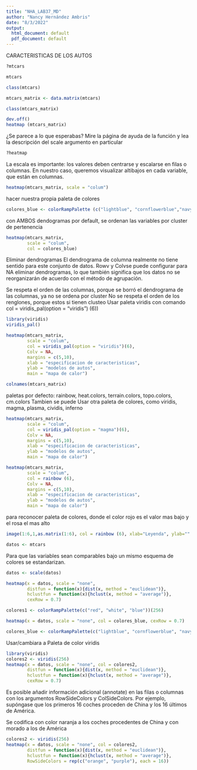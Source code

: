 ---
title: "NHA_LAB37_MD"
author: "Nancy Hernández Ambris"
date: "8/3/2022"
output:
  html_document: default
  pdf_document: default
---
CARACTERISTICAS DE LOS AUTOS
```{r}
?mtcars

mtcars

class(mtcars)

mtcars_matrix <- data.matrix(mtcars)

class(mtcars_matrix)

dev.off()
heatmap (mtcars_matrix)
```
¿Se parece a lo que esperabas?
Mire la página de ayuda de la función y lea la descripción del scale argumento en particular
```{r}
?heatmap
```
La escala es importante: los valores deben centrarse y escalarse en filas o columnas. 
En nuestro caso, queremos visualizar altibajos en cada variable, que están en columnas.
```{r}
heatmap(mtcars_matrix, scale = "colum")
```
hacer nuestra propia paleta de colores
```{r}
colores_blue <- colorRampPalette (c("lightblue", "cornflowerblue","navyblue"))(256)
```
con AMBOS dendogramas por default, se ordenan las variables por cluster de pertenencia
```{r}
heatmap(mtcars_matrix, 
        scale = "colum",
        col = colores_blue)
```
Eliminar dendrogramas
El dendrograma de columna realmente no tiene sentido para este conjunto de datos. Rowv y Colvse puede configurar para NA eliminar dendrogramas, lo que también significa que los datos no se reorganizarán de acuerdo con el método de agrupación.

Se respeta el orden de las columnas, porque se borró el dendrograma de las columnas, ya no se ordena por cluster
No se respeta el orden de los renglones, porque estos si tienen clusteo
Usar paleta viridis con comando col = viridis_pal(option = "viridis") (6))
```{r}
library(viridis)
viridis_pal()
```

```{r}
heatmap(mtcars_matrix, 
        scale = "colum",
        col = viridis_pal(option = "viridis")(6),
        Colv = NA,
        margins = c(5,10),
        xlab = "especificacion de caracteristicas",
        ylab = "modelos de autos",
        main = "mapa de calor")

```
```{r}
colnames(mtcars_matrix)

```

paletas por defecto: rainbow, heat.colors, terrain.colors, topo.colors, cm.colors
Tambien se puede Usar otra paleta de colores, como viridis, magma, plasma, cividis, inferno
```{r}
heatmap(mtcars_matrix, 
        scale = "colum",
        col = viridis_pal(option = "magma")(6),
        Colv = NA,
        margins = c(5,10),
        xlab = "especificacion de caracteristicas",
        ylab = "modelos de autos",
        main = "mapa de calor")
```
```{r}
heatmap(mtcars_matrix, 
        scale = "colum",
        col = rainbow (6),
        Colv = NA,
        margins = c(5,10),
        xlab = "especificacion de caracteristicas",
        ylab = "modelos de autos",
        main = "mapa de calor")
```
para reconocer paleta de colores, donde el color rojo es el valor mas bajo y el rosa el mas alto
```{r}
image(1:6,1,as.matrix(1:6), col = rainbow (6), xlab="Leyenda", ylab="", xaxt="n", yaxt="n", bty="n")
```
##################################################################################################
```{r}
datos <- mtcars
```
Para que las variables sean comparables bajo un mismo esquema de colores se estandarizan.
```{r}
datos <- scale(datos)
```
```{r}
heatmap(x = datos, scale = "none",
        distfun = function(x){dist(x, method = "euclidean")},
        hclustfun = function(x){hclust(x, method = "average")},
        cexRow = 0.7)

colores1 <- colorRampPalette(c("red", "white", "blue"))(256)

heatmap(x = datos, scale = "none", col = colores_blue, cexRow = 0.7)

colores_blue <- colorRampPalette(c("lightblue", "cornflowerblue", "navyblue"))(256)
```
Usar/cambiara a Paleta de color viridis
```{r}
library(viridis)
colores2 <- viridis(256)
heatmap(x = datos, scale = "none", col = colores2,
        distfun = function(x){dist(x, method = "euclidean")},
        hclustfun = function(x){hclust(x, method = "average")},
        cexRow = 0.7)
```
Es posible añadir información adicional (annotate) en las filas o columnas con los argumentos RowSideColors y ColSideColors. Por ejemplo, supóngase que los primeros 16 coches proceden de China y los 16 últimos de América.

Se codifica con color naranja a los coches procedentes de China y con morado a los de América
```{r}
colores2 <- viridis(256)
heatmap(x = datos, scale = "none", col = colores2,
        distfun = function(x){dist(x, method = "euclidean")},
        hclustfun = function(x){hclust(x, method = "average")},
        RowSideColors = rep(c("orange", "purple"), each = 16))
```